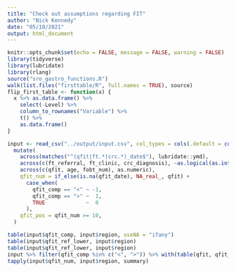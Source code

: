 ```yaml
---
title: "Check out assumptions regarding FIT"
author: "Nick Kennedy"
date: "05/10/2021"
output: html_document
---
```


```r
knitr::opts_chunk$set(echo = FALSE, message = FALSE, warning = FALSE)
library(tidyverse)
library(lubridate)
library(rlang)
source("sro_gastro_functions.R")
walk(list.files("firsttable/R", full.names = TRUE), source)
flip_first_table <- function(x) {
  x %>% as.data.frame() %>%
    select(-Level) %>%
    column_to_rownames("Variable") %>%
    t() %>%
    as.data.frame()
}
```

```r
input <- read_csv("../output/input.csv", col_types = cols(.default = col_character())) %>% 
  mutate(
    across(matches("^(qfit|ft.*|crc.*)_date$"), lubridate::ymd),
    across(c(ft_referral, ft_clinic, crc_diagnosis), ~as.logical(as.integer(.x))),
    across(c(qfit, age, fobt_num), as.numeric),
    qfit_num = if_else(is.na(qfit_date), NA_real_, qfit) +
      case_when(
        qfit_comp == "<" ~ -1,
        qfit_comp == ">" ~  1,
        TRUE             ~  0
      ),
    qfit_pos = qfit_num >= 10,
  )
```

```r
table(input$qfit_comp, input$region, useNA = "ifany")
table(input$qfit_ref_lower, input$region)
table(input$qfit_ref_lower, input$region)
input %>% filter(qfit_comp %in% c("<", ">")) %>% with(table(qfit, qfit_comp, region))
tapply(input$qfit_num, input$region, summary)
```